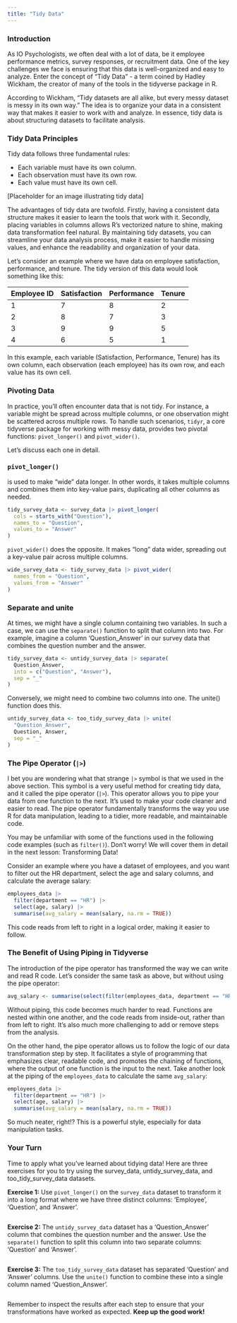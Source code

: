 ```yaml
---
title: "Tidy Data"
---
```


### Introduction
As IO Psychologists, we often deal with a lot of data, be it employee performance metrics, survey responses, or recruitment data. One of the key challenges we face is ensuring that this data is well-organized and easy to analyze. Enter the concept of "Tidy Data" - a term coined by Hadley Wickham, the creator of many of the tools in the tidyverse package in R.

According to Wickham, "Tidy datasets are all alike, but every messy dataset is messy in its own way." The idea is to organize your data in a consistent way that makes it easier to work with and analyze. In essence, tidy data is about structuring datasets to facilitate analysis.  

### Tidy Data Principles

Tidy data follows three fundamental rules:  

- Each variable must have its own column.  
- Each observation must have its own row.  
- Each value must have its own cell.  


[Placeholder for an image illustrating tidy data]


The advantages of tidy data are twofold. Firstly, having a consistent data structure makes it easier to learn the tools that work with it. Secondly, placing variables in columns allows R's vectorized nature to shine, making data transformation feel natural. By maintaining tidy datasets, you can streamline your data analysis process, make it easier to handle missing values, and enhance the readability and organization of your data.  

Let's consider an example where we have data on employee satisfaction, performance, and tenure. The tidy version of this data would look something like this:  

| Employee ID | Satisfaction | Performance | Tenure |
|---|---|---|---|
| 1 | 7 | 8 | 2 |
| 2 | 8 | 7 | 3 |
| 3 | 9 | 9 | 5 |
| 4 | 6 | 5 | 1 | 

In this example, each variable (Satisfaction, Performance, Tenure) has its own column, each observation (each employee) has its own row, and each value has its own cell.  


### Pivoting Data

In practice, you'll often encounter data that is not tidy. For instance, a variable might be spread across multiple columns, or one observation might be scattered across multiple rows. To handle such scenarios, `tidyr`, a core tidyverse package for working with messy data, provides two pivotal functions: `pivot_longer()` and `pivot_wider()`.  

Let's discuss each one in detail.  

### `pivot_longer()` 

is used to make "wide" data longer. In other words, it takes multiple columns and combines them into key-value pairs, duplicating all other columns as needed.  

```r
tidy_survey_data <- survey_data |> pivot_longer(
  cols = starts_with("Question"),
  names_to = "Question",
  values_to = "Answer"
)
```

`pivot_wider()` does the opposite. It makes "long" data wider, spreading out a key-value pair across multiple columns.  

```r
wide_survey_data <- tidy_survey_data |> pivot_wider(
  names_from = "Question",
  values_from = "Answer"
)
```


### Separate and unite
At times, we might have a single column containing two variables. In such a case, we can use the `separate()` function to split that column into two. For example, imagine a column 'Question_Answer' in our survey data that combines the question number and the answer.  

```r
tidy_survey_data <- untidy_survey_data |> separate(
  Question_Answer, 
  into = c("Question", "Answer"), 
  sep = "_"
)
```

Conversely, we might need to combine two columns into one. The unite() function does this.  
```r
untidy_survey_data <- too_tidy_survey_data |> unite(
  "Question_Answer", 
  Question, Answer, 
  sep = "_"
)
```


### The Pipe Operator **(`|>`)**  
I bet you are wondering what that strange `|>` symbol is that we used in the above section. This symbol is a very useful method for creating tidy data, and it called the pipe operator (`|>`). This operator allows you to pipe your data from one function to the next. It's used to make your code cleaner and easier to read. The pipe operator fundamentally transforms the way you use R for data manipulation, leading to a tidier, more readable, and maintainable code.  

You may be unfamiliar with some of the functions used in the following code examples (such as `filter()`). Don't worry! We will cover them in detail in the next lesson: Transforming Data!  

Consider an example where you have a dataset of employees, and you want to filter out the HR department, select the age and salary columns, and calculate the average salary:  


```r
employees_data |> 
  filter(department == "HR") |> 
  select(age, salary) |> 
  summarise(avg_salary = mean(salary, na.rm = TRUE))
```

This code reads from left to right in a logical order, making it easier to follow.  

### The Benefit of Using Piping in Tidyverse

The introduction of the pipe operator has transformed the way we can write and read R code. Let's consider the same task as above, but without using the pipe operator:  

```r
avg_salary <- summarise(select(filter(employees_data, department == "HR"), age, salary), avg_salary = mean(salary, na.rm = TRUE))
```

Without piping, this code becomes much harder to read. Functions are nested within one another, and the code reads from inside-out, rather than from left to right. It's also much more challenging to add or remove steps from the analysis.  

On the other hand, the pipe operator allows us to follow the logic of our data transformation step by step. It facilitates a style of programming that emphasizes clear, readable code, and promotes the chaining of functions, where the output of one function is the input to the next. Take another look at the piping of the `employees_data` to calculate the same `avg_salary`:  

```r
employees_data |> 
  filter(department == "HR") |> 
  select(age, salary) |> 
  summarise(avg_salary = mean(salary, na.rm = TRUE))
```

So much neater, right!? This is a powerful style, especially for data manipulation tasks.


### Your Turn

Time to apply what you've learned about tidying data! Here are three exercises for you to try using the survey_data, untidy_survey_data, and too_tidy_survey_data datasets.  

**Exercise 1:** Use `pivot_longer()` on the `survey_data` dataset to transform it into a long format where we have three distinct columns: 'Employee', 'Question', and 'Answer'.  

```r

```


**Exercise 2:** The `untidy_survey_data` dataset has a 'Question_Answer' column that combines the question number and the answer. Use the `separate()` function to split this column into two separate columns: 'Question' and 'Answer'.  

```r

```


**Exercise 3:** The `too_tidy_survey_data` dataset has separated 'Question' and 'Answer' columns. Use the `unite()` function to combine these into a single column named 'Question_Answer'.  

```r

```




Remember to inspect the results after each step to ensure that your transformations have worked as expected. **Keep up the good work!**
